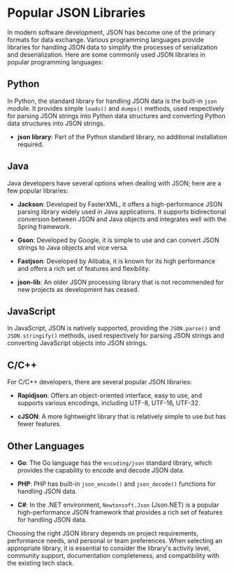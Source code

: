 # Popular JSON Libraries

In modern software development, JSON has become one of the primary formats for data exchange. Various programming languages provide libraries for handling JSON data to simplify the processes of serialization and deserialization. Here are some commonly used JSON libraries in popular programming languages:

## Python

In Python, the standard library for handling JSON data is the built-in `json` module. It provides simple `loads()` and `dumps()` methods, used respectively for parsing JSON strings into Python data structures and converting Python data structures into JSON strings.

- **json library**: Part of the Python standard library, no additional installation required.

## Java

Java developers have several options when dealing with JSON; here are a few popular libraries:

- **Jackson**: Developed by FasterXML, it offers a high-performance JSON parsing library widely used in Java applications. It supports bidirectional conversion between JSON and Java objects and integrates well with the Spring framework.

- **Gson**: Developed by Google, it is simple to use and can convert JSON strings to Java objects and vice versa.

- **Fastjson**: Developed by Alibaba, it is known for its high performance and offers a rich set of features and flexibility.

- **json-lib**: An older JSON processing library that is not recommended for new projects as development has ceased.

## JavaScript

In JavaScript, JSON is natively supported, providing the `JSON.parse()` and `JSON.stringify()` methods, used respectively for parsing JSON strings and converting JavaScript objects into JSON strings.

## C/C++

For C/C++ developers, there are several popular JSON libraries:

- **Rapidjson**: Offers an object-oriented interface, easy to use, and supports various encodings, including UTF-8, UTF-16, UTF-32.

- **cJSON**: A more lightweight library that is relatively simple to use but has fewer features.

## Other Languages

- **Go**: The Go language has the `encoding/json` standard library, which provides the capability to encode and decode JSON data.

- **PHP**: PHP has built-in `json_encode()` and `json_decode()` functions for handling JSON data.

- **C#**: In the .NET environment, `Newtonsoft.Json` (Json.NET) is a popular high-performance JSON framework that provides a rich set of features for handling JSON data.

Choosing the right JSON library depends on project requirements, performance needs, and personal or team preferences. When selecting an appropriate library, it is essential to consider the library's activity level, community support, documentation completeness, and compatibility with the existing tech stack.